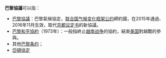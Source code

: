 '''巴黎協議'''可以指：
* [[巴黎協議|巴黎協議]]：巴黎氣候協定，[[联合国气候变化框架公约|联合国气候变化框架公约]]締約國，在2015年通過、2016年11月生效，取代[[京都议定书|京都议定书]]的新協議。
* [[巴黎和平協約|巴黎和平協約]]（1973年）：一般指終止[[越南战争|越南战争]]的協約，結束[[美国|美国]]對越戰的參與。
*其他[[巴黎条约|巴黎条约]]；
* [[岱頓協定|岱頓協定]]
{{disambig}}